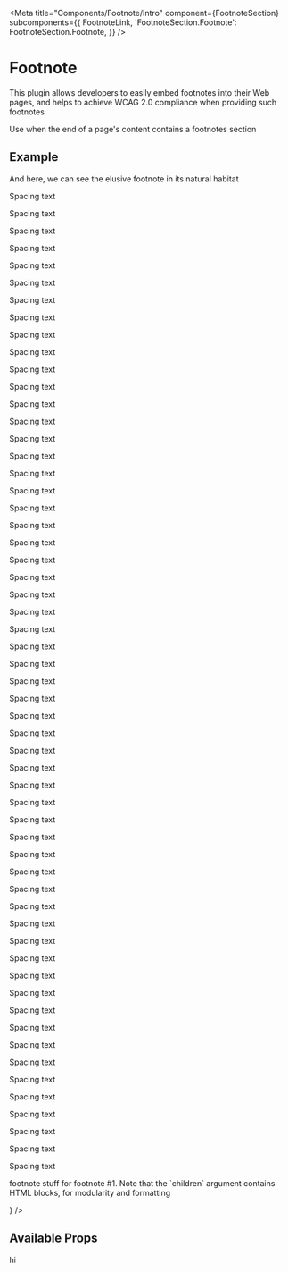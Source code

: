 

<Meta
  title="Components/Footnote/Intro"
  component={FootnoteSection}
  subcomponents={{
    FootnoteLink,
    'FootnoteSection.Footnote': FootnoteSection.Footnote,
  }}
/>

# Footnote

This plugin allows developers to easily embed footnotes into their Web pages, and helps to achieve WCAG 2.0 compliance when providing such footnotes

Use when the end of a page's content contains a footnotes section

## Example

<Canvas>
  <span>
    <p>And here, we can see the elusive footnote in its natural habitat</p>
    <FootnoteLink value="1" />
    <p>Spacing text</p>
    <p>Spacing text</p>
    <p>Spacing text</p>
    <p>Spacing text</p>
    <p>Spacing text</p>
    <p>Spacing text</p>
    <p>Spacing text</p>
    <p>Spacing text</p>
    <p>Spacing text</p>
    <p>Spacing text</p>
    <p>Spacing text</p>
    <p>Spacing text</p>
    <p>Spacing text</p>
    <p>Spacing text</p>
    <p>Spacing text</p>
    <p>Spacing text</p>
    <p>Spacing text</p>
    <p>Spacing text</p>
    <p>Spacing text</p>
    <p>Spacing text</p>
    <p>Spacing text</p>
    <p>Spacing text</p>
    <p>Spacing text</p>
    <p>Spacing text</p>
    <p>Spacing text</p>
    <p>Spacing text</p>
    <p>Spacing text</p>
    <p>Spacing text</p>
    <p>Spacing text</p>
    <p>Spacing text</p>
    <p>Spacing text</p>
    <p>Spacing text</p>
    <p>Spacing text</p>
    <p>Spacing text</p>
    <p>Spacing text</p>
    <p>Spacing text</p>
    <p>Spacing text</p>
    <p>Spacing text</p>
    <p>Spacing text</p>
    <p>Spacing text</p>
    <p>Spacing text</p>
    <p>Spacing text</p>
    <p>Spacing text</p>
    <p>Spacing text</p>
    <p>Spacing text</p>
    <p>Spacing text</p>
    <p>Spacing text</p>
    <p>Spacing text</p>
    <p>Spacing text</p>
    <p>Spacing text</p>
    <p>Spacing text</p>
    <p>Spacing text</p>
    <p>Spacing text</p>
    <p>Spacing text</p>
    <p>Spacing text</p>
    <p>Spacing text</p>
    <p>Spacing text</p>
    <FootnoteSection>
      <FootnoteSection.Footnote
        value="1"
        children={
          <p>
            footnote stuff for footnote #1. Note that the `children` argument
            contains HTML blocks, for modularity and formatting
          </p>
        }
      />
    </FootnoteSection>
  </span>
</Canvas>

## Available Props

<ArgsTable />

<Canvas>
  <span>
    <FootnoteLink value="5" />
    <FootnoteSection>
      <FootnoteSection.Footnote value="5">hi</FootnoteSection.Footnote>
    </FootnoteSection>
  </span>
</Canvas>
